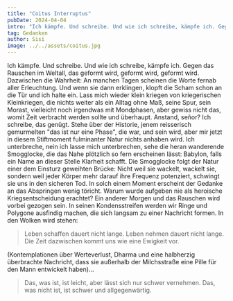 ```yaml
---
title: "Coitus Interruptus"
pubDate: 2024-04-04
intro: "Ich kämpfe. Und schreibe. Und wie ich schreibe, kämpfe ich. Gegen das Rauschen im Weltall, das geformt wird, geformt wird, geformt wird."
tag: Gedanken
author: Sisi
image: ../../assets/coitus.jpg
---
```


Ich kämpfe. Und schreibe. Und wie ich schreibe, kämpfe ich. Gegen das Rauschen im Weltall, das geformt wird, geformt wird, geformt wird.
Dazwischen die Wahrheit: An manchen Tagen scheinen die Worte fernab aller Erleuchtung. Und wenn sie dann erklingen, klopft die Scham schon an die Tür und ich halte ein.
Lass mich wieder klein kriegen von kriegerischen Kleinkriegen, die nichts weiter als ein Alltag ohne Maß, seine Spur, sein Morast, vielleicht noch irgendwas mit Mondphasen, aber gewiss nicht das, womit Zeit verbracht werden sollte und überhaupt. Anstand, señor? Ich schreibe, das genügt. Stehe über der Historie, jenem reisserisch gemurmelten "das ist nur eine Phase", die war, und sein wird, aber mir jetzt in diesem Stiftmoment fulminanter Natur nichts anhaben wird. Ich unterbreche, nein ich lasse mich unterbrechen, sehe die heran wanderende Smogglocke, die das Nahe plötzlich so fern erscheinen lässt: Babylon, falls ein Name an dieser Stelle Klarheit schafft. Die Smogglocke folgt der Natur einer dem Einsturz geweihten Brücke: Nicht weil sie wackelt, wackelt sie, sondern weil jeder Körper mehr darauf ihre Frequenz potenziert, schwingt sie uns in den sicheren Tod. In solch einem Moment erscheint der Gedanke an das Abspringen wenig töricht. Warum wurde aufgeben nie als heroische Kriegsentscheidung erachtet? Ein anderer Morgen und das Rauschen wird vorbei gezogen sein. In seinen Kondensstreifen werden wir Ringe und Polygone ausfindig machen, die sich langsam zu einer Nachricht formen. In den Wolken wird stehen:

> Leben schaffen dauert nicht lange.
> Leben nehmen dauert nicht lange.
> Die Zeit dazwischen kommt uns wie eine Ewigkeit vor.

(Kontemplationen über Werteverlust, Dharma und eine halbherzig überbrachte Nachricht, dass sie außerhalb der Milchsstraße eine Pille für den Mann entwickelt haben)...

> Das, was ist, ist leicht, aber lässt sich nur schwer vernehmen.
> Das, was nicht ist, ist schwer und allgegenwärtig.
